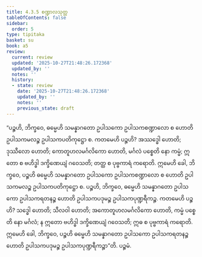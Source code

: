 ```yaml
---
title: 4.3.5 စဏ္ဍာလသုတ္တ
tableOfContents: false
sidebar:
  order: 5
type: tipitaka
basket: su
book: a5
review:
  current: review
  updated: '2025-10-27T21:48:26.172368'
  updated_by: ''
  notes: ''
  history:
  - state: review
    date: '2025-10-27T21:48:26.172368'
    updated_by: ''
    notes: ''
    previous_state: draft
---
```



<ReviewStatus review={frontmatter.review} showDetails={true} />

<HypothesisAnnotation frontmatter={frontmatter} />

<DynamicBreadcrumb />

<Division number="175" book="a5" e="ch" v="16" p="181">

<Paragraph number="1020" book="a5">
“ပဉ္စဟိ, ဘိက္ခဝေ, ဓမ္မေဟိ သမန္နာဂတော ဥပါသကော ဥပါသကစဏ္ဍာလော စ ဟောတိ ဥပါသကမလဉ္စ ဥပါသကပတိကုဋ္ဌော စ. ကတမေဟိ ပဉ္စဟိ? အဿဒ္ဓေါ ဟောတိ; ဒုဿီလော ဟောတိ; ကောတူဟလမင်္ဂလိကော ဟောတိ, မင်္ဂလံ ပစ္စေတိ နော ကမ္မံ; ဣတော စ ဗဟိဒ္ဓါ ဒက္ခိဏေယျံ ဂဝေသတိ; တတ္ထ စ ပုဗ္ဗကာရံ ကရောတိ. ဣမေဟိ ခေါ, ဘိက္ခဝေ, ပဉ္စဟိ ဓမ္မေဟိ သမန္နာဂတော ဥပါသကော ဥပါသကစဏ္ဍာလော စ ဟောတိ ဥပါသကမလဉ္စ ဥပါသကပတိကုဋ္ဌော စ.
</Paragraph>

<Paragraph number="1021" book="a5">
ပဉ္စဟိ, ဘိက္ခဝေ, ဓမ္မေဟိ သမန္နာဂတော ဥပါသကော ဥပါသကရတနဉ္စ ဟောတိ ဥပါသကပဒုမဉ္စ ဥပါသကပုဏ္ဍရီကဉ္စ. ကတမေဟိ ပဉ္စဟိ? သဒ္ဓေါ ဟောတိ; သီလဝါ ဟောတိ; အကောတူဟလမင်္ဂလိကော ဟောတိ, ကမ္မံ ပစ္စေတိ နော မင်္ဂလံ; န ဣတော ဗဟိဒ္ဓါ ဒက္ခိဏေယျံ ဂဝေသတိ; ဣဓ စ ပုဗ္ဗကာရံ ကရောတိ. ဣမေဟိ ခေါ, ဘိက္ခဝေ, ပဉ္စဟိ ဓမ္မေဟိ သမန္နာဂတော ဥပါသကော ဥပါသကရတနဉ္စ ဟောတိ ဥပါသကပဒုမဉ္စ ဥပါသကပုဏ္ဍရီကဉ္စာ”တိ.

</Paragraph>
</Division>

<Paragraph number="1022" type="center" book="a5">
ပဉ္စမံ.
</Paragraph>